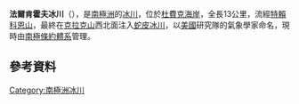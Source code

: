 {{coord|85|2|S|172|5|E|source:GNIS|display=title}}

'''法爾肯霍夫冰川'''（{{lang-en|Falkenhof Glacier}}），是[[南極洲|南極洲]]的[[冰川|冰川]]，位於[[杜費克海岸|杜費克海岸]]，全長13公里，流經[[特賴科恩山|特賴科恩山]]，最終在[[克拉克山|克拉克山]]西北面注入[[蛇皮冰川|蛇皮冰川]]，以[[美國|美國]]研究隊的氣象學家命名，現時由[[南極條約體系|南極條約體系]]管理。

==參考資料==
{{cite gnis | type = antarid | id = 4736| name = Falkenhof Glacier | accessdate = 2012-03-13}}
{{usgs-gazetteer|id=4736}}

{{DEFAULTSORT:Falkenhof Glacier}}
[[Category:南極洲冰川|Category:南極洲冰川]]


{{DufekCoast-geo-stub}}